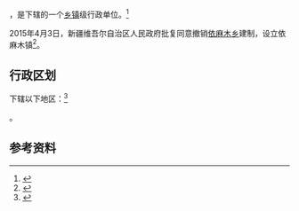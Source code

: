 {{中国乡级行政区|65/29/27/204/000}}

'''{{PAGENAMEBASE}}'''，是{{PRC admin/fullname|65/29/27/204/000|3}}下辖的一个[[乡镇|乡镇]]级行政单位。<ref>{{PRC admin/ref sgc|{{PRC admin/parent|65/29/27/204/000}}}}</ref>

2015年4月3日，新疆维吾尔自治区人民政府批复同意撤销[[依麻木乡|依麻木乡]]建制，设立依麻木镇<ref>{{Cite web |url=http://www.xjmca.gov.cn/xzqhtzgg/28581.jhtml |title=新疆维吾尔自治区人民政府关于同意乌什县依麻木乡撤乡设镇的批复（新政函〔2015〕86号） |access-date=2017-09-20 |archive-url=https://web.archive.org/web/20170921001827/http://www.xjmca.gov.cn/xzqhtzgg/28581.jhtml |archive-date=2017-09-21 |dead-url=yes }}</ref>。

== 行政区划 ==

{{PAGENAMEBASE}}下辖以下地区：<ref>{{PRC admin/ref sgc|65/29/27/204/000}}</ref>

{{PRC admin/children|65/29/27/204/000}}。

== 参考资料 ==

{{reflist}}

{{行政区划小作品}}
{{PRC admin/navcat|65/29/27/204/000}}